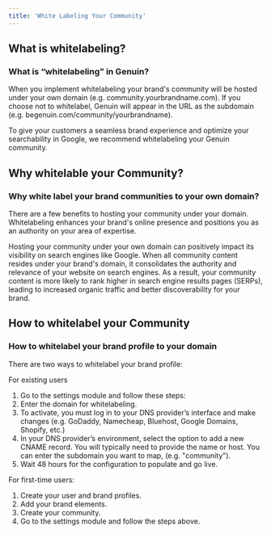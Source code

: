 ```yaml
---
title: 'White Labeling Your Community'
---
```


## What is whitelabeling?

### What is “whitelabeling” in Genuin?

When you implement whitelabeling your brand's community will be hosted under your own domain (e.g. community.yourbrandname.com). If you choose not to whitelabel, Genuin will appear in the URL as the subdomain (e.g. begenuin.com/community/yourbrandname).

To give your customers a seamless brand experience and optimize your searchability in Google, we recommend whitelabeling your Genuin community. 

## Why whitelable your Community?

### Why white label your brand communities to your own domain? 

There are a few benefits to hosting your community under your domain. Whitelabeling enhances your brand's online presence and positions you as an authority on your area of expertise. 

Hosting your community under your own domain can positively impact its visibility on search engines like Google. When all community content resides under your brand's domain, it consolidates the authority and relevance of your website on search engines. As a result, your community content is more likely to rank higher in search engine results pages (SERPs), leading to increased organic traffic and better discoverability for your brand.

## How to whitelabel your Community

### How to whitelabel your brand profile to your domain

There are two ways to whitelabel your brand profile:

For existing users
1. Go to the settings module and follow these steps: 
2. Enter the domain for whitelabeling. 
3. To activate, you must log in to your DNS provider’s interface and make changes (e.g. GoDaddy, Namecheap, Bluehost, Google Domains, Shopify, etc.) 
4. In your DNS provider’s environment, select the option to add a new CNAME record. You will typically need to provide the name or host. You can enter the subdomain you want to map, (e.g. "community").
5. Wait 48 hours for the configuration to populate and go live.

For first-time users: 
1. Create your user and brand profiles.
2. Add your brand elements.
3. Create your community.
4. Go to the settings module and follow the steps above. 